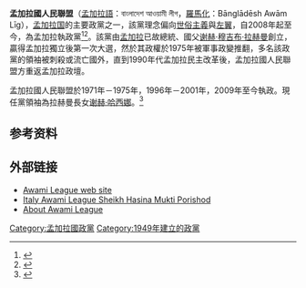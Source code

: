 {{Expand|time=2013-12-10T08:54:12+00:00}}
{{Infobox Political Party
| country = 孟加拉国
| name_native = বাংলাদেশ আওয়ামী লীগ<br />Bangladesh Awami League
| name = 孟加拉國人民聯盟
| logo =বাংলাদেশ আওয়ামী লীগের ব্যাজ.svg
| founder = [[謝赫·穆吉布·拉赫曼|謝赫·穆吉布·拉赫曼]]
| leader = [[謝赫·哈西娜|謝赫·哈西娜]]
| war       =
| foundation = 1949年6月23日
| ideology = [[社会主义|社会主义]]（[[名义上|名义上]]）<ref>{{Cite web|url=https://www.albd.org/articles/news/36459/Four-principles-of-Bangladesh:-In-quest-of-Socialism|title=Four principles of Bangladesh: In quest of Socialism|date=2021-05-11|access-date=2021-07-20|archive-date=2021-10-08|archive-url=https://web.archive.org/web/20211008162232/https://www.albd.org/articles/news/36459/Four-principles-of-Bangladesh:-In-quest-of-Socialism|dead-url=no}}</ref><br>[[世俗主义|世俗主义]]<br>孟加拉[[民族主义|民族主义]]<br>[[自由主义|自由主义]]<br>[[社会自由主义|社会自由主义]]<br>[[经济自由主义|经济自由主义]]<ref>{{cite web |url=http://www.albd.org/autoalbd/index.php?option=com_content&task=view&id=125&Itemid=50 |title=存档副本 |accessdate=2009-10-22 |deadurl=yes |archiveurl=https://web.archive.org/web/20090315031859/http://www.albd.org/autoalbd/index.php?option=com_content&task=view&id=125&Itemid=50 |archivedate=2009-03-15 }}</ref>
| position = [[中間主義|中間]]至[[中間偏左|中間偏左]]
| national = [[大联盟_(孟加拉国)|大聯盟]]
| international = 
| colors = [[綠色|綠色]]
| colorcode = #3F7F62
| seats1_title = [[国民议会_(孟加拉国)|國民議會]]
| seats1 = {{Infobox political party/seats|301|350|hex=#3F7F62}}
| headquarters = Bongobondhu Avenue, Dhaka
| website = [http://www.albd.org/ 人民聯盟]
|symbol   = 
|flag = File:বাংলাদেশ আওয়ামী লীগের পতাকা.svg
}}
'''孟加拉國人民聯盟'''（[[孟加拉語|孟加拉語]]：বাংলাদেশ আওয়ামী লীগ，[[罗马化|羅馬化]]：Bānglādēsh Awām Līg），[[孟加拉国|孟加拉国]]的主要政黨之一，該黨理念偏向[[世俗主義|世俗主義]]與[[左翼|左翼]]，自2008年起至今，為孟加拉執政黨<ref>{{Cite news|url=http://www.bssnews.net/?p=39828&print=print|title=BSS-13 AL's new office building to be inaugurated tomorrow|work=Bangladesh Sangbad Sangstha|access-date=13 January 2019|archive-date=28 December 2020|archive-url=https://web.archive.org/web/20201228012002/http://www.bssnews.net/?p=39828&print=print|url-status=live}}</ref><ref>{{Cite web|title=The ruling Bangladesh Awami League (AL) party Invited for Poll Talks|url=https://www.sentinelassam.com/news/the-ruling-bangladesh-awami-league-al-party-invited-for-poll-talks/|date=31 October 2018|access-date=2021-12-31|archive-date=2019-04-30|archive-url=https://web.archive.org/web/20190430193024/https://www.sentinelassam.com/news/the-ruling-bangladesh-awami-league-al-party-invited-for-poll-talks/|dead-url=no}}</ref>。該黨由[[孟加拉|孟加拉]]已故總統、國父[[谢赫·穆吉布·拉赫曼|谢赫·穆吉布·拉赫曼]]創立，贏得孟加拉獨立後第一次大選，然於其政權於1975年被軍事政變推翻，多名該政黨的領袖被刺殺或流亡國外，直到1990年代孟加拉民主改革後，孟加拉國人民聯盟方重返孟加拉政壇。

孟加拉國人民聯盟於1971年－1975年，1996年－2001年，2009年至今執政。現任黨領袖為拉赫曼長女[[谢赫·哈西娜|谢赫·哈西娜]]。<ref>{{Cite web|url=https://joyjugantor.com/?p=23738|access-date=2020-10-11|date=2020-10-11|website=Joy Jugantor|language=bn|archive-url=https://web.archive.org/web/20201228012012/https://joyjugantor.com/%e0%a6%ac%e0%a6%97%e0%a7%81%e0%a7%9c%e0%a6%be%e0%a7%9f-%e0%a6%86%e0%a6%93%e0%a7%9f%e0%a6%be%e0%a6%ae%e0%a7%80-%e0%a6%ae%e0%a7%8e%e0%a6%b8%e0%a7%8d%e0%a6%af%e0%a6%9c%e0%a7%80%e0%a6%ac%e0%a7%80/|archive-date=28 December 2020|script-title=bn:বগুড়ায় আওয়ামী মৎস্যজীবী লীগের কমিটি গঠন|url-status=live}}</ref>

== 参考资料 ==
{{Reflist}}

== 外部链接 ==
* [http://www.albd.org/ Awami League web site]{{Wayback|url=http://www.albd.org/ |date=20190919051441 }}
* [https://web.archive.org/web/20141222143534/http://www.shmpi.org/ Italy Awami League Sheikh Hasina Mukti Porishod]
* [https://web.archive.org/web/20080618005156/http://www.shmpi.org/about-awami-league--wwwalbdorg.html About Awami League]

{{Bangladesh-stub}}
{{政党小作品}}
{{Bangladeshi political parties}}
{{normdaten}}
[[Category:孟加拉國政黨|Category:孟加拉國政黨]]
[[Category:1949年建立的政黨|Category:1949年建立的政黨]]
